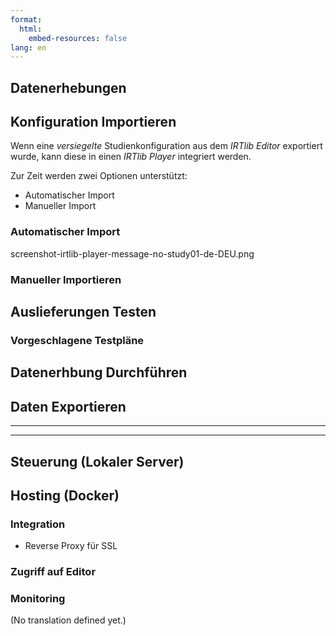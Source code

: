 ```yaml
---
format:
  html:
    embed-resources: false
lang: en    
---
```


::: {.content-visible when-profile="german"}

# Datenerhebungen

## Konfiguration Importieren

Wenn eine *versiegelte* Studienkonfiguration aus dem *IRTlib Editor* exportiert wurde, kann diese in einen *IRTlib Player* integriert werden. 

Zur Zeit werden zwei Optionen unterstützt:

* Automatischer Import
* Manueller Import

### Automatischer Import

screenshot-irtlib-player-message-no-study01-de-DEU.png

### Manueller Importieren

## Auslieferungen Testen

### Vorgeschlagene Testpläne

## Datenerhbung Durchführen

## Daten Exportieren 

<hr />

<hr />

## Steuerung (Lokaler Server)



## Hosting (Docker)

### Integration

* Reverse Proxy für SSL

### Zugriff auf Editor

### Monitoring



:::


::: {.content-visible when-profile="english"}
(No translation defined yet.) 
:::
